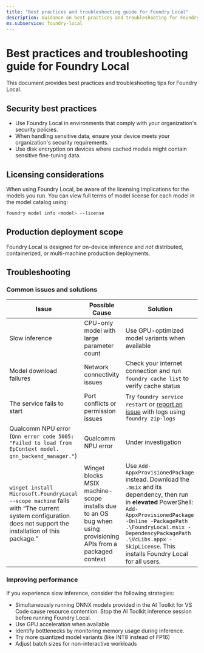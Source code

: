 ```yaml
---
title: "Best practices and troubleshooting guide for Foundry Local"
description: Guidance on best practices and troubleshooting for Foundry Local.
ms.subservice: foundry-local
---
```


# Best practices and troubleshooting guide for Foundry Local


<FoundryLocalPreview />
This document provides best practices and troubleshooting tips for Foundry Local.

## Security best practices

- Use Foundry Local in environments that comply with your organization's security policies.
- When handling sensitive data, ensure your device meets your organization's security requirements.
- Use disk encryption on devices where cached models might contain sensitive fine-tuning data.

## Licensing considerations

When using Foundry Local, be aware of the licensing implications for the models you run. You can view full terms of model license for each model in the model catalog using:

```bash
foundry model info <model> --license
```

## Production deployment scope

Foundry Local is designed for on-device inference and *not* distributed, containerized, or multi-machine production deployments.

## Troubleshooting

### Common issues and solutions

| Issue | Possible Cause | Solution |
| --- | --- | --- |
| Slow inference | CPU-only model with large parameter count | Use GPU-optimized model variants when available |
| Model download failures | Network connectivity issues | Check your internet connection and run `foundry cache list` to verify cache status |
| The service fails to start | Port conflicts or permission issues | Try `foundry service restart` or [report an issue](https://github.com/microsoft/Foundry-Local/issues) with logs using `foundry zip-logs` |
| Qualcomm NPU error (`Qnn error code 5005: "Failed to load from EpContext model. qnn_backend_manager."`) | Qualcomm NPU error | Under investigation |
| `winget install Microsoft.FoundryLocal --scope machine` fails with “The current system configuration does not support the installation of this package.” | Winget blocks MSIX machine-scope installs due to an OS bug when using provisioning APIs from a packaged context | Use `Add-AppxProvisionedPackage` instead. Download the `.msix` and its dependency, then run in **elevated** PowerShell: `Add-AppxProvisionedPackage -Online -PackagePath .\FoundryLocal.msix -DependencyPackagePath .\VcLibs.appx -SkipLicense`. This installs Foundry Local for all users.|

### Improving performance

If you experience slow inference, consider the following strategies:

- Simultaneously running ONNX models provided in the AI Toolkit for VS Code cause resource contention. Stop the AI Toolkit inference session before running Foundry Local.
- Use GPU acceleration when available
- Identify bottlenecks by monitoring memory usage during inference.
- Try more quantized model variants (like INT8 instead of FP16)
- Adjust batch sizes for non-interactive workloads
